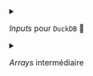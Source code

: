 <details>

<summary>

_Inputs_ pour `DuckDB` 🦆

</summary>

```ojs
url_events = `https://minio.lab.sspcloud.fr/ssphub/diffusion/website/2023-12-retrospective/events_orginazed_2023.json`
url_latest = 's3://lgaliana/ssphub/files/retrospective-2023/list_contacts_latest.parquet'
url_hors_ssp = 's3://lgaliana/ssphub/files/retrospective-2023/series_part_ssp.parquet'
url_latest2 = 's3://lgaliana/ssphub/files/retrospective-2023/series_nombre_contact.parquet'
```


```ojs
configuredClient = {
  const client = await DuckDBClient.of();
  await client.sql`
    SET s3_endpoint='minio.lab.sspcloud.fr'
  `;
  return client;
}

db = {
  await configuredClient.query(`
    CREATE VIEW share_ssp AS 
    SELECT * FROM read_parquet('${url_hors_ssp}') ;
  `);
  await configuredClient.query(`
    CREATE VIEW latest AS 
    SELECT * FROM read_parquet('${url_latest}') WHERE date > '2023-01-01' ;
  `);
  await configuredClient.query(`
    CREATE VIEW serie AS 
    SELECT * FROM read_parquet('${url_latest2}') WHERE date > '2023-01-01' ;
  `);
  return configuredClient
}

```



```ojs
//| eval: true
serie_contacts = db.sql`
SELECT date, CAST(SUM(mail) AS int) AS mail
FROM serie
GROUP BY date
`
serie_contacts_domain = db.sql`
SELECT date, domain, CAST(mail AS int) AS mail
FROM serie
`
```

```ojs
hors_ssp_data = db.query(`
SELECT * FROM share_ssp WHERE date in ('2023-12-09', '2023-01-10')
`)
```


```ojs
events = d3.json(url_events)
```

</details>

<details>

<summary>

_Arrays_ intermédiaire

</summary>

<!----
computed objects
------>

<details>

```ojs
serie_contacts_complete = interpolateDates(serie_contacts);
```


```ojs
start_count = serie_contacts.filter((d) => dateFormat(d.date) == "2023-01-10").map((d) => d.mail)[0]
```

```ojs
end_count = serie_contacts.filter((d) => dateFormat(d.date) == "2023-12-09").map((d) => d.mail)[0]
```


```ojs
events_data_figure1 = events.filter(d => events_chosen_figure1.includes(d.type))
events_data_figure1
```

```ojs
nombre_events = d3.rollup(events, (D) => D.length, (d) => d.type)
```


```ojs
measured_dates = db.query(`SELECT DISTINCT strftime(date, '%Y-%m-%d') AS date FROM serie`)
date_selected = measured_dates.map(d => d.date)
list_dates2 = db.query(`SELECT DISTINCT strftime(date, '%Y-%m-%d') AS date FROM serie`)
```


```ojs
links_website_ssphub = {
    const toto = {};

    events_data_figure1_b.forEach(item => {
    toto[item.event] = item.href;
    });

    return toto
}
links_website_ssphub
```

```ojs
events_data_figure1_b = leftJoinArrays(events_data_figure1, serie_contacts_complete, "date", 0, 40)
```

</details>

<details>
<summary>
Quelques _array_ utiles
</summary>

```ojs
color_mapping_events = {

    const color_mapping_events = {
    "Evénement virtuel ou présentiel": "#4d78a6",
    "Infolettre": "#f28e2c",
    "Post de blog": "#e05658",
    "Masterclass": "#76b7b1"
    };

  return color_mapping_events
}
```



```ojs
dates_2023 = Array.from({length: 365}, (_, i) => {
  const date = new Date(2023, 0, 1);
  date.setDate(i + 1);
  return date;
})
```

</details>
